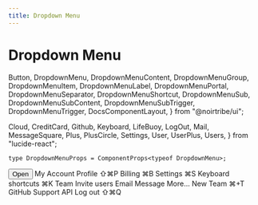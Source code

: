 ```yaml
---
title: Dropdown Menu
---
```


# Dropdown Menu

  Button,
  DropdownMenu,
  DropdownMenuContent,
  DropdownMenuGroup,
  DropdownMenuItem,
  DropdownMenuLabel,
  DropdownMenuPortal,
  DropdownMenuSeparator,
  DropdownMenuShortcut,
  DropdownMenuSub,
  DropdownMenuSubContent,
  DropdownMenuSubTrigger,
  DropdownMenuTrigger,
  DocsComponentLayout,
} from "@noirtribe/ui";

  Cloud,
  CreditCard,
  Github,
  Keyboard,
  LifeBuoy,
  LogOut,
  Mail,
  MessageSquare,
  Plus,
  PlusCircle,
  Settings,
  User,
  UserPlus,
  Users,
} from "lucide-react";

```tsx
type DropdownMenuProps = ComponentProps<typeof DropdownMenu>;
```

<div className="pb-24">
  <DocsComponentLayout
    propInfo={[
      {
        name: "className",
        type: "string",
        defaultValue: "undefined",
        description: "The CSS class name for styling the button.",
      },
    ]}
  >
    <DropdownMenu>
      <DropdownMenuTrigger asChild>
        <Button variant="outline">Open</Button>
      </DropdownMenuTrigger>
      <DropdownMenuContent className="w-56 bg-secondary">
        <DropdownMenuLabel>My Account</DropdownMenuLabel>
        <DropdownMenuSeparator />
        <DropdownMenuGroup>
          <DropdownMenuItem>
            <User className="mr-2 h-4 w-4" />
            <span>Profile</span>
            <DropdownMenuShortcut>⇧⌘P</DropdownMenuShortcut>
          </DropdownMenuItem>
          <DropdownMenuItem>
            <CreditCard className="mr-2 h-4 w-4" />
            <span>Billing</span>
            <DropdownMenuShortcut>⌘B</DropdownMenuShortcut>
          </DropdownMenuItem>
          <DropdownMenuItem>
            <Settings className="mr-2 h-4 w-4" />
            <span>Settings</span>
            <DropdownMenuShortcut>⌘S</DropdownMenuShortcut>
          </DropdownMenuItem>
          <DropdownMenuItem>
            <Keyboard className="mr-2 h-4 w-4" />
            <span>Keyboard shortcuts</span>
            <DropdownMenuShortcut>⌘K</DropdownMenuShortcut>
          </DropdownMenuItem>
        </DropdownMenuGroup>
        <DropdownMenuSeparator />
        <DropdownMenuGroup>
          <DropdownMenuItem>
            <Users className="mr-2 h-4 w-4" />
            <span>Team</span>
          </DropdownMenuItem>
          <DropdownMenuSub>
            <DropdownMenuSubTrigger>
              <UserPlus className="mr-2 h-4 w-4" />
              <span>Invite users</span>
            </DropdownMenuSubTrigger>
            <DropdownMenuPortal>
              <DropdownMenuSubContent>
                <DropdownMenuItem>
                  <Mail className="mr-2 h-4 w-4" />
                  <span>Email</span>
                </DropdownMenuItem>
                <DropdownMenuItem>
                  <MessageSquare className="mr-2 h-4 w-4" />
                  <span>Message</span>
                </DropdownMenuItem>
                <DropdownMenuSeparator />
                <DropdownMenuItem>
                  <PlusCircle className="mr-2 h-4 w-4" />
                  <span>More...</span>
                </DropdownMenuItem>
              </DropdownMenuSubContent>
            </DropdownMenuPortal>
          </DropdownMenuSub>
          <DropdownMenuItem>
            <Plus className="mr-2 h-4 w-4" />
            <span>New Team</span>
            <DropdownMenuShortcut>⌘+T</DropdownMenuShortcut>
          </DropdownMenuItem>
        </DropdownMenuGroup>
        <DropdownMenuSeparator />
        <DropdownMenuItem>
          <Github className="mr-2 h-4 w-4" />
          <span>GitHub</span>
        </DropdownMenuItem>
        <DropdownMenuItem>
          <LifeBuoy className="mr-2 h-4 w-4" />
          <span>Support</span>
        </DropdownMenuItem>
        <DropdownMenuItem disabled>
          <Cloud className="mr-2 h-4 w-4" />
          <span>API</span>
        </DropdownMenuItem>
        <DropdownMenuSeparator />
        <DropdownMenuItem>
          <LogOut className="mr-2 h-4 w-4" />
          <span>Log out</span>
          <DropdownMenuShortcut>⇧⌘Q</DropdownMenuShortcut>
        </DropdownMenuItem>
      </DropdownMenuContent>
    </DropdownMenu>
  </DocsComponentLayout>
</div>
